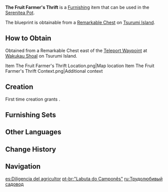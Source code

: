 {{Furnishing Infobox
|id             = 374109
|image          = Item The Fruit Farmer's Thrift.png
|category       = Outdoor Furnishing
|subcategory    = Fence
|quality        = 3
|adeptal_energy = 60
|load           = 95
|reduced_load   = 95
|description    = A crop rack built from Otogi Wood that can be used to cultivate all kinds of fruits and vegetables.<br />Although the [[Shogunate]] gives a certain monthly subsidy to fruit farmers for the sake of supporting the local fruit industry, it is impossible to say how much [[Mora]] the farmers actually get their hands on. Some farmers are considering switching to plant cash crops that meet rigid demand.
|blueprint      = Remarkable Chest
}}
'''The Fruit Farmer's Thrift''' is a [[Furnishing]] item that can be used in the [[Serenitea Pot]].

The blueprint is obtainable from a [[Remarkable Chest]] on [[Tsurumi Island]].

==How to Obtain==
Obtained from a Remarkable Chest east of the [[Teleport Waypoint]] at [[Wakukau Shoal]] on Tsurumi Island.
<gallery>
Item The Fruit Farmer's Thrift Location.png|Map location
Item The Fruit Farmer's Thrift Context.png|Additional context
</gallery>

==Creation==
First time creation grants {{Item|Trust|24|x=60}}.
{{Recipe
|type = Creation
|time = 14h
|Otogi Wood = 8
|sort = Otogi Wood
}}

==Furnishing Sets==
{{Craft Usage}}

==Other Languages==
{{Other Languages
|en      = The Fruit Farmer's Thrift
|zhs     = 「果农的勤俭」
|zhs_rm  = "Guǒnóng de Qínjiǎn"
|zht     = 「果農的勤儉」
|zht_rm  = "Guǒnóng de Qínjiǎn"
|zh_tl   = "The Hardworking Thriftyness of Fruit Farmers"
|ja      = 「果樹農家の勤勉」
|ja_rm   = "Kaju Nouka no Kinben"
|ja_tl   = 
|ko      = 「알뜰한 과수 농가」
|ko_rm   = "Altteulhan Gwasu Nongga"
|ko_tl   = "Frugal Fruit Tree Farm"
|es      = Diligencia del agricultor
|es_tl   = Farmer's Diligence
|fr      = «&nbsp;L'épargne du fruiticulteur&nbsp;»
|fr_tl   = "The Saving of the Fruit Farmer"
|ru      = Трудолюбивый садовод
|ru_tl   = Hard-Working Horticulturist
|th      = "ความขยันของชาวสวน"
|th_rm   = 
|th_tl   = 
|vi      = "Nông Dân Cần Kiệm"
|vi_tl   = 
|de      = „Sparsamer Obstbauer“
|de_tl   = "Thrifty Fruit Farmer"
|id      = "Petani Buah yang Hemat"
|id_tl   = "The Thrifty Fruit Farmer"
|pt      = "Labuta do Camponês"
|pt_tl   = 
|tr      = Çalışkan Bahçıvan
|tr_tl   = 
|it      = Parsimonia del frutticoltore
|it_tl   = 
}}

==Change History==
{{Change History|2.2}}

==Navigation==
{{Furnishing Navbox|exterior}}

[[es:Diligencia del agricultor]]
[[pt-br:"Labuta do Camponês"]]
[[ru:Трудолюбивый садовод]]